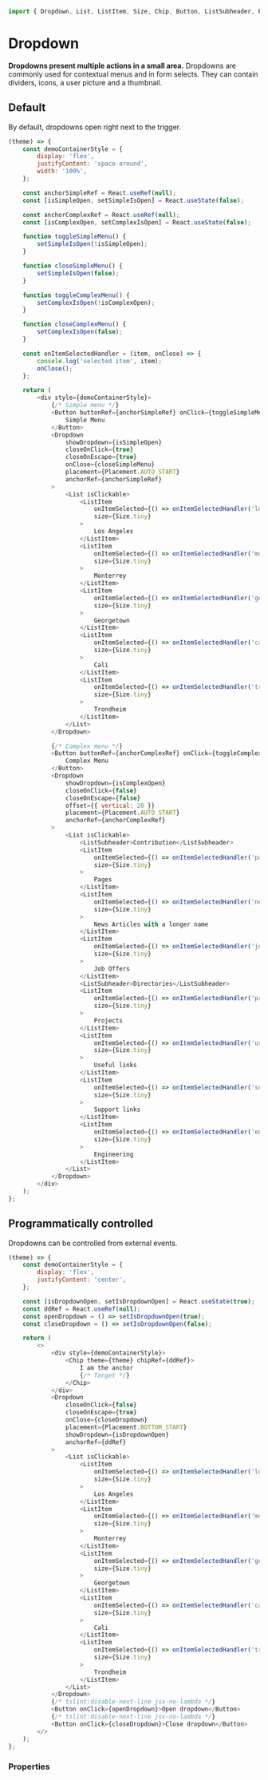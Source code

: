 ```javascript import
import { Dropdown, List, ListItem, Size, Chip, Button, ListSubheader, Placement } from '@lumx/react';
```

# Dropdown

**Dropdowns present multiple actions in a small area.**
Dropdowns are commonly used for contextual menus and in form selects. They can contain dividers, icons, a user picture and a thumbnail.

## Default

By default, dropdowns open right next to the trigger.

```javascript jsx withThemeSwitcher
(theme) => {
    const demoContainerStyle = {
        display: 'flex',
        justifyContent: 'space-around',
        width: '100%',
    };

    const anchorSimpleRef = React.useRef(null);
    const [isSimpleOpen, setSimpleIsOpen] = React.useState(false);

    const anchorComplexRef = React.useRef(null);
    const [isComplexOpen, setComplexIsOpen] = React.useState(false);

    function toggleSimpleMenu() {
        setSimpleIsOpen(!isSimpleOpen);
    }

    function closeSimpleMenu() {
        setSimpleIsOpen(false);
    }

    function toggleComplexMenu() {
        setComplexIsOpen(!isComplexOpen);
    }

    function closeComplexMenu() {
        setComplexIsOpen(false);
    }

    const onItemSelectedHandler = (item, onClose) => {
        console.log('selected item', item);
        onClose();
    };

    return (
        <div style={demoContainerStyle}>
            {/* Simple menu */}
            <Button buttonRef={anchorSimpleRef} onClick={toggleSimpleMenu}>
                Simple Menu
            </Button>
            <Dropdown
                showDropdown={isSimpleOpen}
                closeOnClick={true}
                closeOnEscape={true}
                onClose={closeSimpleMenu}
                placement={Placement.AUTO_START}
                anchorRef={anchorSimpleRef}
            >
                <List isClickable>
                    <ListItem
                        onItemSelected={() => onItemSelectedHandler('losangeles', closeSimpleMenu)}
                        size={Size.tiny}
                    >
                        Los Angeles
                    </ListItem>
                    <ListItem
                        onItemSelected={() => onItemSelectedHandler('monterrey', closeSimpleMenu)}
                        size={Size.tiny}
                    >
                        Monterrey
                    </ListItem>
                    <ListItem
                        onItemSelected={() => onItemSelectedHandler('georgetown', closeSimpleMenu)}
                        size={Size.tiny}
                    >
                        Georgetown
                    </ListItem>
                    <ListItem
                        onItemSelected={() => onItemSelectedHandler('cali', closeSimpleMenu)}
                        size={Size.tiny}
                    >
                        Cali
                    </ListItem>
                    <ListItem
                        onItemSelected={() => onItemSelectedHandler('trondheim', closeSimpleMenu)}
                        size={Size.tiny}
                    >
                        Trondheim
                    </ListItem>
                </List>
            </Dropdown>

            {/* Complex menu */}
            <Button buttonRef={anchorComplexRef} onClick={toggleComplexMenu}>
                Complex Menu
            </Button>
            <Dropdown
                showDropdown={isComplexOpen}
                closeOnClick={false}
                closeOnEscape={false}
                offset={{ vertical: 20 }}
                placement={Placement.AUTO_START}
                anchorRef={anchorComplexRef}
            >
                <List isClickable>
                    <ListSubheader>Contribution</ListSubheader>
                    <ListItem
                        onItemSelected={() => onItemSelectedHandler('pages', closeComplexMenu)}
                        size={Size.tiny}
                    >
                        Pages
                    </ListItem>
                    <ListItem
                        onItemSelected={() => onItemSelectedHandler('news', closeComplexMenu)}
                        size={Size.tiny}
                    >
                        News Articles with a longer name
                    </ListItem>
                    <ListItem
                        onItemSelected={() => onItemSelectedHandler('jobs', closeComplexMenu)}
                        size={Size.tiny}
                    >
                        Job Offers
                    </ListItem>
                    <ListSubheader>Directories</ListSubheader>
                    <ListItem
                        onItemSelected={() => onItemSelectedHandler('projects', closeComplexMenu)}
                        size={Size.tiny}
                    >
                        Projects
                    </ListItem>
                    <ListItem
                        onItemSelected={() => onItemSelectedHandler('useful', closeComplexMenu)}
                        size={Size.tiny}
                    >
                        Useful links
                    </ListItem>
                    <ListItem
                        onItemSelected={() => onItemSelectedHandler('support', closeComplexMenu)}
                        size={Size.tiny}
                    >
                        Support links
                    </ListItem>
                    <ListItem
                        onItemSelected={() => onItemSelectedHandler('engineering', closeComplexMenu)}
                        size={Size.tiny}
                    >
                        Engineering
                    </ListItem>
                </List>
            </Dropdown>
        </div>
    );
};
```

## Programmatically controlled

Dropdowns can be controlled from external events.

```javascript jsx withThemeSwitcher
(theme) => {
    const demoContainerStyle = {
        display: 'flex',
        justifyContent: 'center',
    };

    const [isDropdownOpen, setIsDropdownOpen] = React.useState(true);
    const ddRef = React.useRef(null);
    const openDropdown = () => setIsDropdownOpen(true);
    const closeDropdown = () => setIsDropdownOpen(false);

    return (
        <>
            <div style={demoContainerStyle}>
                <Chip theme={theme} chipRef={ddRef}>
                    I am the anchor
                    {/* Target */}
                </Chip>
            </div>
            <Dropdown
                closeOnClick={false}
                closeOnEscape={true}
                onClose={closeDropdown}
                placement={Placement.BOTTOM_START}
                showDropdown={isDropdownOpen}
                anchorRef={ddRef}
            >
                <List isClickable>
                    <ListItem
                        onItemSelected={() => onItemSelectedHandler('losangeles', closeDropdown)}
                        size={Size.tiny}
                    >
                        Los Angeles
                    </ListItem>
                    <ListItem
                        onItemSelected={() => onItemSelectedHandler('monterrey', closeDropdown)}
                        size={Size.tiny}
                    >
                        Monterrey
                    </ListItem>
                    <ListItem
                        onItemSelected={() => onItemSelectedHandler('georgetown', closeDropdown)}
                        size={Size.tiny}
                    >
                        Georgetown
                    </ListItem>
                    <ListItem
                        onItemSelected={() => onItemSelectedHandler('cali', closeDropdown)}
                        size={Size.tiny}
                    >
                        Cali
                    </ListItem>
                    <ListItem
                        onItemSelected={() => onItemSelectedHandler('trondheim', closeDropdown)}
                        size={Size.tiny}
                    >
                        Trondheim
                    </ListItem>
                </List>
            </Dropdown>
            {/* tslint:disable-next-line jsx-no-lambda */}
            <Button onClick={openDropdown}>Open dropdown</Button>
            {/* tslint:disable-next-line jsx-no-lambda */}
            <Button onClick={closeDropdown}>Close dropdown</Button>
        </>
    );
};
```

### Properties

<PropTable component="Dropdown" />
